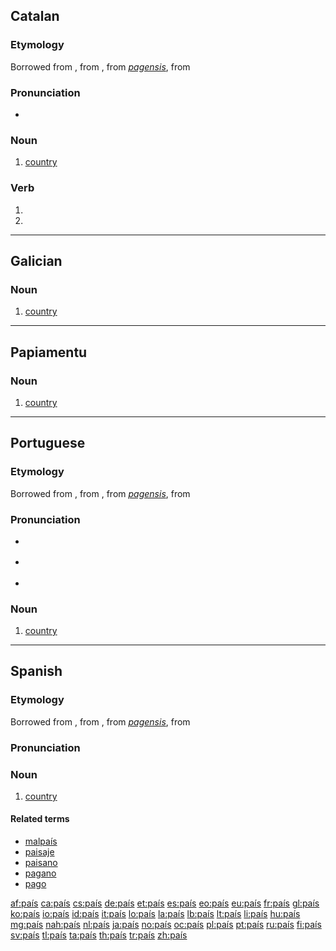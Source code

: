 {{also|pais|païs}}
==Catalan==

===Etymology===
Borrowed from {{etyl|fr|ca}} {{term|pays|lang=fr}}, from {{etyl|fro|ca}} {{term|païs}}, from {{etyl|VL.|ca}} ''[[pagensis]]'', from {{etyl|la|ca}} {{term|pagus|pāgus|country|lang=la}}

===Pronunciation===
* {{IPA|/paˈis/|lang=ca}}

===Noun===
{{ca-noun|m|països|sort=pais}}

# [[country]]

===Verb===
{{head|ca|verb form}}

# {{ca-verb form of|p=1|n=sg|t=impf|m=sub|pair}}
# {{ca-verb form of|p=3|n=sg|t=impf|m=sub|pair}}

----
==Galician==
===Noun===
{{gl-noun|m|países}}

# [[country]]
----

==Papiamentu==

===Noun===
{{head|pap|noun}}

# [[country]]

----

==Portuguese==

===Etymology===
Borrowed from {{etyl|fr|pt}} {{term|pays|lang=fr}}, from {{etyl|fro|pt}} {{term|païs}}, from {{etyl|VL.|pt}} ''[[pagensis]]'', from {{etyl|la|pt}} {{term|pagus|pāgus|country|lang=la}}

===Pronunciation===
* {{a|Portugal}} {{IPA|/pəˈiʃ/|lang=pt}}
* {{a|Brazil}} {{IPA|/pɐˈis/|lang=pt}}
* {{audio|Pt-país.ogg|audio}}

===Noun===
{{head|pt|noun|g=m|plural|países}}

# [[country]]

----

==Spanish==

===Etymology===
Borrowed from {{etyl|fr|es}} {{term|pays|lang=fr}}, from {{etyl|fro|es}} {{term|païs}}, from {{etyl|VL.|es}} ''[[pagensis]]'', from {{etyl|la|es}} {{term|pagus|pāgus|country|lang=la}}

===Pronunciation===
{{IPAchar|/paˈis/}}

===Noun===
{{es-noun|m|pl=países}}

# [[country]]

====Related terms====
* [[malpaís]]
* [[paisaje]]
* [[paisano]]
* [[pagano]]
* [[pago]]

[[af:país]]
[[ca:país]]
[[cs:país]]
[[de:país]]
[[et:país]]
[[es:país]]
[[eo:país]]
[[eu:país]]
[[fr:país]]
[[gl:país]]
[[ko:país]]
[[io:país]]
[[id:país]]
[[it:país]]
[[lo:país]]
[[la:país]]
[[lb:país]]
[[lt:país]]
[[li:país]]
[[hu:país]]
[[mg:país]]
[[nah:país]]
[[nl:país]]
[[ja:país]]
[[no:país]]
[[oc:país]]
[[pl:país]]
[[pt:país]]
[[ru:país]]
[[fi:país]]
[[sv:país]]
[[tl:país]]
[[ta:país]]
[[th:país]]
[[tr:país]]
[[zh:país]]